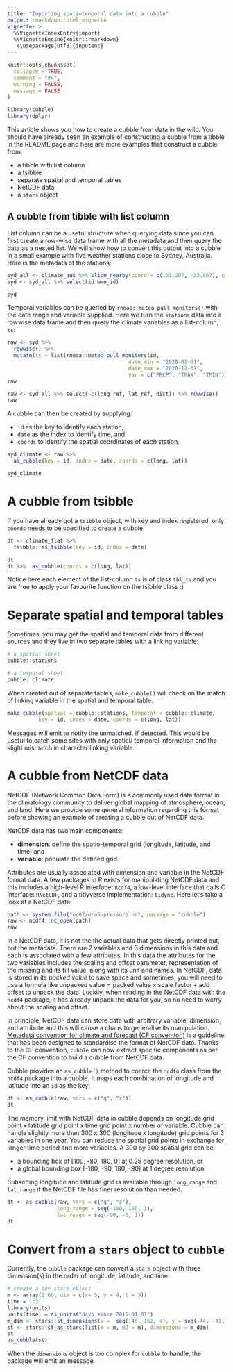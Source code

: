 ```yaml
---
title: "Importing spatiotemporal data into a cubble"
output: rmarkdown::html_vignette
vignette: >
  %\VignetteIndexEntry{import}
  %\VignetteEngine{knitr::rmarkdown}
   %\usepackage[utf8]{inputenc}
---
```


```r
knitr::opts_chunk$set(
  collapse = TRUE,
  comment = "#>", 
  warning = FALSE,
  message = FALSE
)

library(cubble)
library(dplyr)
```

This article shows you how to create a cubble from data in the wild. You should have already seen an example of constructing a cubble from a tibble in the README page and here are more examples that construct a cubble from:  

  - a tibble with list column  
  - a tsibble 
  - separate spatial and temporal tables
  - NetCDF data
  - a `stars` object
  
## A cubble from tibble with list column

List column can be a useful structure when querying data since you can first create a row-wise data frame with all the metadata and then query the data as a nested list. We will show how to convert this output into a cubble in a small example with five weather stations close to Sydney, Australia. Here is the metadata of the stations:

```r
syd_all <- climate_aus %>% slice_nearby(coord = c(151.207, -33.867), n = 5)
syd <- syd_all %>% select(id:wmo_id)
```

```r
syd
```

Temporal variables can be queried by `rnoaa::meteo_pull_monitors()` with the date range and variable supplied. Here we turn the `stations` data into a rowwise data frame and then query the climate variables as a list-column, `ts`:  

```r
raw <- syd %>%  
  rowwise() %>%  
  mutate(ts = list(rnoaa::meteo_pull_monitors(id, 
                                       date_min = "2020-01-01", 
                                       date_max = "2020-12-31",
                                       var = c("PRCP", "TMAX", "TMIN")) %>%  select(-id))) 
raw
```


```r
raw <- syd_all %>% select(-c(long_ref, lat_ref, dist)) %>% rowwise()
raw
```


A cubble can then be created by supplying:

  - `id` as the key to identify each station, 
  - `date` as the index to identify time, and 
  - `coords` to identify the spatial coordinates of each station.

```r
syd_climate <- raw %>%  
  as_cubble(key = id, index = date, coords = c(long, lat))

syd_climate
```

# A cubble from tsibble

If you have already got a `tsibble` object, with key and index registered, only `coords` needs to be specified to create a cubble:

```r
dt <- climate_flat %>%  
  tsibble::as_tsibble(key = id, index = date)
```

```r
dt
dt %>%  as_cubble(coords = c(long, lat))
```

Notice here each element of the list-column `ts` is of class `tbl_ts` and you are free to apply your favourite function on the tsibble class :)

# Separate spatial and temporal tables

Sometimes, you may get the spatial and temporal data from different sources and they live in two separate tables with a linking variable:

```r
# a spatial sheet
cubble::stations

# a temporal sheet
cubble::climate
```

When created out of separate tables, `make_cubble()` will check on the match of linking variable in the spatial and temporal table. 

```r
make_cubble(spatial = cubble::stations, temporal = cubble::climate,
          key = id, index = date, coords = c(long, lat))
```

Messages will emit to notify the unmatched, if detected. This would be useful to catch some sites with only spatial/ temporal information and the slight mismatch in character linking variable.


# A cubble from NetCDF data

NetCDF (Network Common Data Form) is a commonly used data format in the climatology community to deliver global mapping of atmosphere, ocean, and land. Here we provide some general information regarding this format before showing an example of creating a cubble out of NetCDF data. 

NetCDF data has two main components: 

  - **dimension**: define the spatio-temporal grid (longitude, latitude, and time) and 
  - **variable**: populate the defined grid. 
  
Attributes are usually associated with dimension and variable in the NetCDF format data. A few packages in R exists for manipulating NetCDF data and this includes a high-level R interface: `ncdf4`, a low-level interface that calls C interface: `RNetCDF`, and a tidyverse implementation: `tidync`. Here let's take a look at a NetCDF data: 

```r
path <- system.file("ncdf/era5-pressure.nc", package = "cubble")
raw <- ncdf4::nc_open(path)
raw
```

In a NetCDF data, it is not the the actual data that gets directly printed out, but the metadata. There are 2 variables and 3 dimensions in this data and each is associated with a few attributes. In this data the attributes for the two variables includes the scaling and offset parameter, representation of the missing and its fill value, along with its unit and names. In NetCDF, data is stored in its *packed value* to save space and sometimes, you will need to use a formula like $\text{unpacked value} = \text{packed value} \times \text{scale factor} + \text{add offset}$ to unpack the data. Luckily, when reading in the NetCDF data with the `ncdf4` package, it has already unpack the data for you, so no need to worry about the scaling and offset. 

In principle, NetCDF data can store data with arbitrary variable, dimension, and attribute and this will cause a chaos to generalise its manipulation. [Metadata convention for climate and forecast (CF convention)](http://cfconventions.org/) is a guideline that has been designed to standardise the format of NetCDF data. Thanks to the CF convention, `cubble` can now extract specific components as per the CF convention to build a cubble from NetCDF data. 

Cubble provides an `as_cubble()` method to coerce the `ncdf4` class from the `ncdf4` package into a cubble. It maps each combination of longitude and latitude into an `id` as the key:

```r
dt <- as_cubble(raw, vars = c("q", "z"))
dt
```

The memory limit with NetCDF data in cubble depends on longitude grid point x latitude grid point x time grid point x number of variable. Cubble can handle slightly more than 300 x 300 (longitude x longitude) grid points for 3 variables in one year. You can reduce the spatial grid points in exchange for longer time period and more variables. A 300 by 300 spatial grid can be:
  
  - a bounding box of [100, -80, 180, 0] at 0.25 degree resolution, or 
  - a global bounding box [-180, -90, 180, -90] at 1 degree resolution. 
  
Subsetting longitude and latitude grid is available through `long_range` and `lat_range` if the NetCDF file has finer resolution than needed.

```r
dt <- as_cubble(raw, vars = c("q", "z"),
                long_range = seq(-180, 180, 1),
                lat_rnage = seq(-90, -5, 1))
dt
```


# Convert from a `stars` object to `cubble`

Currently, the `cubble` package can convert a `stars` object with three dimension(s) in the order of longitude, latitude, and time: 
  
```r
# create a toy stars object
m <- array(1:60, dim = c(x= 5, y = 4, t = 3))
time = 1:3
library(units)
units(time) = as_units("days since 2015-01-01")
m_dim <- stars::st_dimensions(x =  seq(146, 162, 4), y = seq(-44, -41, 1), t = time)
st <- stars::st_as_stars(list(m = m, m2 = m), dimensions = m_dim)
st
as_cubble(st)
```

When the `dimensions` object is too complex for `cubble` to handle, the package will emit an message. 

